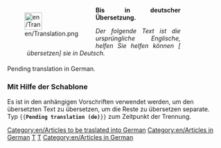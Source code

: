 <div style="width: 400px; margin: .5cm 0; clear: both"><div style="float: left">[[File:en/Translation.png|40px|left]]</div>
<div class="plainlinks" style="margin-left: 1.2cm; text-align: justify"><p style="border-bottom: 1px solid #8888aa">'''Bis in deutscher Übersetzung.'''</p>
<p style="font-size: 90%">''Der folgende Text ist die ursprüngliche Englische, helfen Sie helfen können [{{fullurl:{{FULLPAGENAME}}|action=edit}} übersetzen] sie in Deutsch.''</p></div></div>
<includeonly>[[Category:en/Articles to be traslated into German]][[Category:en/Articles in German]]</includeonly>
<noinclude>
Pending translation in German.
===Mit Hilfe der Schablone===
Es ist in den anhängigen Vorschriften verwendet werden, um den übersetzten Text zu übersetzen, um die Reste zu übersetzen separate.<br/>
Typ <code><nowiki>{{</nowiki>'''Pending translation (de)'''<nowiki>}}</nowiki></code> zum Zeitpunkt der Trennung.

[[Category:en/Templates|T]][[Category:en/Message boxes|T]][[Category:en/Articles in German]]
</noinclude>